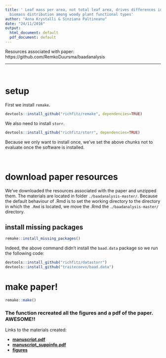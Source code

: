 ```yaml
---
title: ' Leaf mass per area, not total leaf area, drives differences in above-ground
  biomass distribution among woody plant functional types'
author: "Anna Krystalli & Sinziana Paltineanu"
date: "24/11/2016"
output:
  html_document: default
  pdf_document: default
---
```


Resources associated with paper: https://github.com/RemkoDuursma/baadanalysis

***

<br>

# setup

First we install `remake`.

```r
devtools::install_github("richfitz/remake", dependencies=TRUE)
```

We also need to install `storr`.

```r
devtools::install_github("richfitz/storr", dependencies=TRUE)
```

Because we only want to install once, we've set the above chunks not to evaluate once the software is installed.

<br>

# download paper resources

We've downloaded the resources associated with the paper and unzipped them. The materials are located in folder `./baadanalysis-master/`. Because the default behaviour of .Rmd is to set the working directory to the directory in which the `.Rmd` is located, we move the .Rmd the `./baadanalysis-master/` directory.

## install missing packages

```r
remake::install_missing_packages()
```
Indeed, the above command didn't install the `baad.data` package so we run the following code:
```r
devtools::install_github("richfitz/datastorr")
devtools::install_github("traitecoevo/baad.data")
```


# make paper!



```r
remake::make()
```


### **The function recreated all the figures and a pdf of the paper. AWESOME!!**

Links to the materials created:

- [**manuscript.pdf**](https://github.com/annakrystalli/Leaf_mass/blob/master/baadanalysis-master/manuscript.pdf)
- [**manuscript_suppinfo.pdf**](https://github.com/annakrystalli/Leaf_mass/blob/master/baadanalysis-master/manuscript_suppinfo.pdf)
- [**figures**](https://github.com/annakrystalli/Leaf_mass/tree/master/baadanalysis-master/figures)
